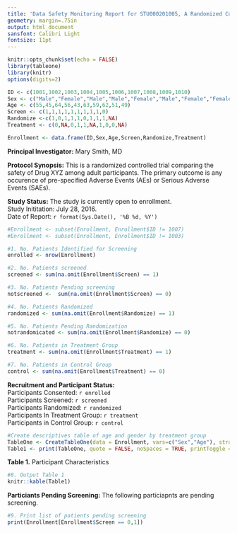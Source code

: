 ```yaml
---
title: 'Data Safety Monitoring Report for STU000201005, A Randomized Controlled Trial of Drug XYZ Among Adults'
geometry: margin=.75in
output: html_document
sansfont: Calibri Light
fontsize: 11pt
---
```


<style type="text/css">
h1.title {
  font-size: 11pt;
  font-weight: bold;
}
</style>

```r
knitr::opts_chunk$set(echo = FALSE)
library(tableone)
library(knitr)
options(digits=2)

ID <- c(1001,1002,1003,1004,1005,1006,1007,1008,1009,1010) 
Sex <- c("Male","Female","Male","Male","Female","Male","Female","Female","Female","Male") 
Age <- c(55,45,64,56,43,63,59,62,51,49) 
Screen <- c(1,1,1,1,1,1,1,1,1,0)
Randomize <-c(1,0,1,1,1,0,1,1,1,NA)
Treatment <- c(0,NA,0,1,1,NA,1,0,0,NA)

Enrollment <- data.frame(ID,Sex,Age,Screen,Randomize,Treatment) 
```

\usepackage[utf8]

**Principal Investigator:** Mary Smith, MD

**Protocol Synopsis:** This is a randomized controlled trial comparing the safety of Drug XYZ among adult participants. The primary outcome is any occurence of pre-specified Adverse Events (AEs) or Serious Adverse Events (SAEs).

**Study Status:** The study is currently open to enrollment.   
Study Inititation: July 28, 2016.   
Date of Report: `r format(Sys.Date(), '%B %d, %Y')`  

```r
#Enrollment <- subset(Enrollment, Enrollment$ID != 1007)
#Enrollment <- subset(Enrollment, Enrollment$ID != 1003)

#1. No. Patients Identified for Screening
enrolled <- nrow(Enrollment)

#2. No. Patients screened
screened <- sum(na.omit(Enrollment$Screen) == 1)

#3. No. Patients Pending screening
notscreened <-  sum(na.omit(Enrollment$Screen) == 0)

#4. No. Patients Randomized
randomized <- sum(na.omit(Enrollment$Randomize) == 1)

#5. No. Patients Pending Randomization
notrandomicated <- sum(na.omit(Enrollment$Randomize) == 0)

#6. No. Patients in Treatment Group
treatment <- sum(na.omit(Enrollment$Treatment) == 1)

#7. No. Patients in Control Group
control <- sum(na.omit(Enrollment$Treatment) == 0)
```
**Recruitment and Participant Status:**   
Participants Consented: `r enrolled`  
Participants Screened: `r screened`  
Participants Randomized: `r randomized`  
Participants In Treatment Group: `r treatment`  
Participants in Control Group: `r control`  

```r
#Create descriptives table of age and gender by treatment group
TableOne <- CreateTableOne(data = Enrollment, vars=c("Sex","Age"), strata= "Treatment")
Table1 <- print(TableOne, quote = FALSE, noSpaces = TRUE, printToggle = FALSE, test=FALSE,explain=FALSE,showAllLevels = TRUE)
```

**Table 1.** Participant Characteristics
```r
#8. Output Table 1
knitr::kable(Table1)
```

**Particiants Pending Screening:** The following particiapnts are pending screening.
```r
#9. Print list of patients pending screening
print(Enrollment[Enrollment$Screen == 0,1])
```
